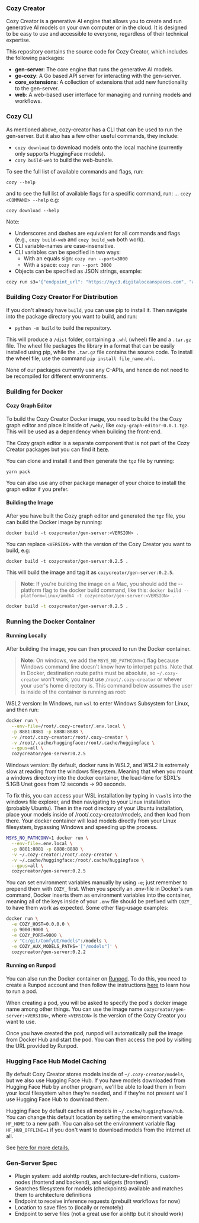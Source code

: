 ### Cozy Creator

Cozy Creator is a generative AI engine that allows you to create and run generative AI models on your own computer or in the cloud. It is designed to be easy to use and accessible to everyone, regardless of their technical expertise.

This repository contains the source code for Cozy Creator, which includes the following packages:

- **gen-server**: The core engine that runs the generative AI models.
- **go-cozy**: A Go based API server for interacting with the gen-server.
- **core_extensions**: A collection of extensions that add new functionality to the gen-server.
- **web**: A web-based user interface for managing and running models and workflows.

### Cozy CLI

As mentioned above, cozy-creator has a CLI that can be used to run the gen-server. But it also has a few other useful commands, they include:

- `cozy download` to download models onto the local machine (currently only supports HuggingFace models).
- `cozy build-web` to build the web-bundle.

To see the full list of available commands and flags, run:

```
cozy --help
```

and to see the full list of available flags for a specific command, run: … `cozy <COMMAND> --help` e.g:

```
cozy download --help
```

Note:

- Underscores and dashes are equivalent for all commands and flags (e.g., `cozy build-web` and `cozy build_web` both work).
- CLI variable-names are case-insensitive.
- CLI variables can be specified in two ways:
  - With an equals sign: `cozy run --port=3000`
  - With a space: `cozy run --port 3000`
- Objects can be specified as JSON strings, example:

```sh
cozy run s3='{"endpoint_url": "https://nyc3.digitaloceanspaces.com", "access_key": "DO00W9N964WMQC2MV6JK", "secret_key": "*******", "region_name": "nyc3", "bucket_name": "storage", "folder": "public"}'
```

### Building Cozy Creator For Distribution

If you don't already have `build`, you can use pip to install it. Then navigate into the package directory you want to build, and run:

- `python -m build` to build the repository.

This will produce a `/dist` folder, containing a `.whl` (wheel) file and a `.tar.gz` file. The wheel file packages the library in a format that can be easily installed using pip, while the `.tar.gz` file contains the source code. To install the wheel file, use the command `pip install file_name.whl`.

None of our packages currently use any C-APIs, and hence do not need to be recompiled for different environments.

### Building for Docker

#### Cozy Graph Editor

To build the Cozy Creator Docker image, you need to build the the Cozy graph editor and place it inside of `/web/`, like `cozy-graph-editor-0.0.1.tgz`. This will be used as a dependency when building the front-end.

The Cozy graph editor is a separate component that is not part of the Cozy Creator packages but you can find it [here](https://github.com/cozy-creator/graph-editor).

You can clone and install it and then generate the `tgz` file by running:

```
yarn pack
```

You can also use any other package manager of your choice to install the graph editor if you prefer.

#### Building the Image

After you have built the Cozy graph editor and generated the `tgz` file, you can build the Docker image by running:

```
docker build -t cozycreator/gen-server:<VERSION> .
```

You can replace `<VERSION>` with the version of the Cozy Creator you want to build, e.g:

```
docker build -t cozycreator/gen-server:0.2.5 .
```

This will build the image and tag it as `cozycreator/gen-server:0.2.5`.

> **Note:** If you're building the image on a Mac, you should add the --platform flag to the docker build command, like this: `docker build --platform=linux/amd64 -t cozycreator/gen-server:<VERSION> .`

```sh
docker build -t cozycreator/gen-server:0.2.5 .
```

### Running the Docker Container

#### Running Locally

After building the image, you can then proceed to run the Docker container.

> **Note:** On windows, we add the `MSYS_NO_PATHCONV=1` flag because Windows command line doesn't know how to interpet paths. Note that in Docker, destination route paths must be absolute, so `~/.cozy-creator` won't work; you must use `/root/.cozy-creator` or whever your user's home directory is. This command below assumes the user is inside of the container is running as root:

WSL2 version:
In Windows, run `wsl` to enter Windows Subsystem for Linux, and then run:

```sh
docker run \
  --env-file=/root/.cozy-creator/.env.local \
  -p 8881:8881 -p 8888:8888 \
  -v /root/.cozy-creator:/root/.cozy-creator \
  -v /root/.cache/huggingface:/root/.cache/huggingface \
  --gpus=all \
  cozycreator/gen-server:0.2.5
```

Windows version:
By default, docker runs in WSL2, and WSL2 is extremely slow at reading from the windows filesystem. Meaning that when you mount a windows directory into the docker container, the load-time for SDXL's 5.1GB Unet goes from 12 seconds -> 90 seconds.

To fix this, you can access your WSL installation by typing in `\\wsl$` into the windows file explorer, and then navigating to your Linux installation (probably Ubuntu). Then in the root directory of your Ubuntu installation, place your models inside of /root/.cozy-creator/models, and then load from there. Your docker container will load models directly from your Linux filesystem, bypassing Windows and speeding up the process.

```sh
MSYS_NO_PATHCONV=1 docker run \
  --env-file=.env.local \
  -p 8881:8881 -p 8888:8888 \
  -v ~/.cozy-creator:/root/.cozy-creator \
  -v ~/.cache/huggingface:/root/.cache/huggingface \
  --gpus=all \
  cozycreator/gen-server:0.2.5
```

You can set environment variables manually by using `-e`; just remember to prepend them with `COZY_` first. When you specify an .env-file in Docker's run command, Docker inserts them as environment variables into the container, meaning all of the keys inside of your `.env` file should be prefixed with `COZY_` to have them work as expected. Some other flag-usage examples:

```sh
docker run \
  -e COZY_HOST=0.0.0.0 \
  -p 9000:9000 \
  -e COZY_PORT=9000 \
  -v "C:/git/ComfyUI/models":/models \
  -e COZY_AUX_MODELS_PATHS='["/models"]' \
  cozycreator/gen-server:0.2.2
```

#### Running on Runpod

You can also run the Docker container on [Runpod](https://runpod.io/). To do this, you need to create a Runpod account and then follow the instructions [here](https://docs.runpod.io/pods/overview) to learn how to run a pod.

When creating a pod, you will be asked to specify the pod's docker image name among other things. You can use the image name `cozycreator/gen-server:<VERSION>`, where `<VERSION>` is the version of the Cozy Creator you want to use.

Once you have created the pod, runpod will automatically pull the image from Docker Hub and start the pod. You can then access the pod by visiting the URL provided by Runpod.

### Hugging Face Hub Model Caching

By default Cozy Creator stores models inside of `~/.cozy-creator/models`, but we also use Hugging Face Hub. If you have models downloaded from Hugging Face Hub by another program, we'll be able to load them in from your local filesystem when they're needed, and if they're not present we'll use Hugging Face Hub to download them.

Hugging Face by default caches all models in `~/.cache/huggingface/hub`. You can change this default location by setting the environment variable `HF_HOME` to a new path. You can also set the environment variable flag `HF_HUB_OFFLINE=1` if you don't want to download models from the internet at all.

See [here for more details.](https://huggingface.co/docs/transformers/main/en/installation#cache-setup)

### Gen-Server Spec

- Plugin system: add aiohttp routes, architecture-definitions, custom-nodes (frontend and backend), and widgets (frontend)
- Searches filesystem for models (checkpoints) available and matches them to architecture definitions
- Endpoint to receive inference requests (prebuilt workflows for now)
- Location to save files to (locally or remotely)
- Endpoint to serve files (not a great use for aiohttp but it should work)

